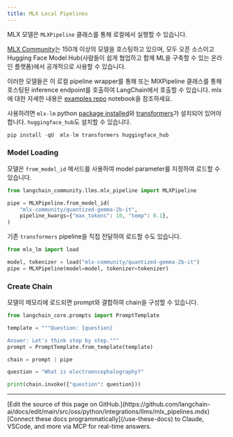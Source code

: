 ```yaml
---
title: MLX Local Pipelines
---
```


MLX 모델은 `MLXPipeline` 클래스를 통해 로컬에서 실행할 수 있습니다.

[MLX Community](https://huggingface.co/mlx-community)는 150개 이상의 모델을 호스팅하고 있으며, 모두 오픈 소스이고 Hugging Face Model Hub(사람들이 쉽게 협업하고 함께 ML을 구축할 수 있는 온라인 플랫폼)에서 공개적으로 사용할 수 있습니다.

이러한 모델들은 이 로컬 pipeline wrapper를 통해 또는 MlXPipeline 클래스를 통해 호스팅된 inference endpoint를 호출하여 LangChain에서 호출할 수 있습니다. mlx에 대한 자세한 내용은 [examples repo](https://github.com/ml-explore/mlx-examples/tree/main/llms) notebook을 참조하세요.

사용하려면 `mlx-lm` python [package installed](https://pypi.org/project/mlx-lm/)와 [transformers](https://pypi.org/project/transformers/)가 설치되어 있어야 합니다. `huggingface_hub`도 설치할 수 있습니다.

```python
pip install -qU  mlx-lm transformers huggingface_hub
```

### Model Loading

모델은 `from_model_id` 메서드를 사용하여 model parameter를 지정하여 로드할 수 있습니다.

```python
from langchain_community.llms.mlx_pipeline import MLXPipeline

pipe = MLXPipeline.from_model_id(
    "mlx-community/quantized-gemma-2b-it",
    pipeline_kwargs={"max_tokens": 10, "temp": 0.1},
)
```

기존 `transformers` pipeline을 직접 전달하여 로드할 수도 있습니다.

```python
from mlx_lm import load

model, tokenizer = load("mlx-community/quantized-gemma-2b-it")
pipe = MLXPipeline(model=model, tokenizer=tokenizer)
```

### Create Chain

모델이 메모리에 로드되면 prompt와 결합하여 chain을 구성할 수 있습니다.

```python
from langchain_core.prompts import PromptTemplate

template = """Question: {question}

Answer: Let's think step by step."""
prompt = PromptTemplate.from_template(template)

chain = prompt | pipe

question = "What is electroencephalography?"

print(chain.invoke({"question": question}))
```

---

<Callout icon="pen-to-square" iconType="regular">
    [Edit the source of this page on GitHub.](https://github.com/langchain-ai/docs/edit/main/src/oss/python/integrations/llms/mlx_pipelines.mdx)
</Callout>
<Tip icon="terminal" iconType="regular">
    [Connect these docs programmatically](/use-these-docs) to Claude, VSCode, and more via MCP for    real-time answers.
</Tip>
